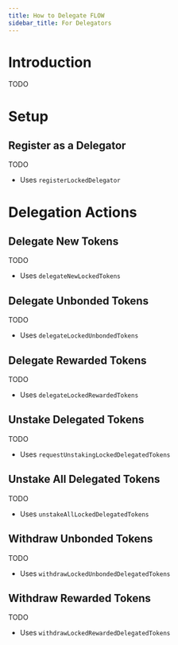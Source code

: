 ```yaml
---
title: How to Delegate FLOW
sidebar_title: For Delegators
---
```


# Introduction

TODO

# Setup

## Register as a Delegator

TODO
- Uses `registerLockedDelegator`

# Delegation Actions

## Delegate New Tokens

TODO
- Uses `delegateNewLockedTokens`

## Delegate Unbonded Tokens

TODO
- Uses `delegateLockedUnbondedTokens`

## Delegate Rewarded Tokens

TODO
- Uses `delegateLockedRewardedTokens`

## Unstake Delegated Tokens

TODO
- Uses `requestUnstakingLockedDelegatedTokens`

## Unstake All Delegated Tokens

TODO
- Uses `unstakeAllLockedDelegatedTokens`

## Withdraw Unbonded Tokens

TODO
- Uses `withdrawLockedUnbondedDelegatedTokens`

## Withdraw Rewarded Tokens

TODO
- Uses `withdrawLockedRewardedDelegatedTokens`
